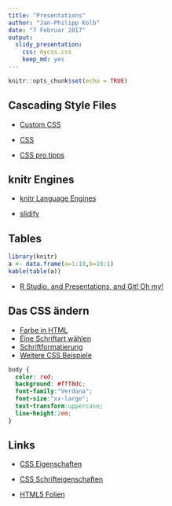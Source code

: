 ```yaml
---
title: "Presentations"
author: "Jan-Philipp Kolb"
date: "7 Februar 2017"
output: 
  slidy_presentation: 
    css: mycss.css
    keep_md: yes
---
```


```r
knitr::opts_chunk$set(echo = TRUE)
```


## Cascading Style Files

- [Custom CSS](http://rmarkdown.rstudio.com/html_document_format.html#custom_css)

- [CSS](https://en.wikipedia.org/wiki/Cascading_Style_Sheets)

- [CSS pro tipps](https://github.com/AllThingsSmitty/css-protips#use-a-css-reset)

## knitr Engines

- [knitr Language Engines](http://rmarkdown.rstudio.com/authoring_knitr_engines.html)

- [slidify](http://slidify.org/)

## Tables

```r
library(knitr)
a <- data.frame(a=1:10,b=10:1)
kable(table(a))
```

- [R Studio, and Presentations, and Git! Oh my!](https://www.r-bloggers.com/r-studio-and-presentations-and-git-oh-my/)

## Das CSS ändern

- [Farbe in HTML](http://tomheller.de/html-farben.html)
- [Eine Schriftart wählen](https://www.mediaevent.de/css/font-family.html)
- [Schriftformatierung](https://wiki.selfhtml.org/wiki/CSS/Eigenschaften/Schriftformatierung)
- [Weitere CSS Beispiele](https://www.w3.org/TR/WCAG20-TECHS/C22.html)

```css
body {
  color: red;
  background: #fff8dc;
  font-family:"Verdana";
  font-size:"xx-large";
  text-transform:uppercase;
  line-height:2em;
}
```

## Links

- [CSS Eigenschaften](https://wiki.selfhtml.org/wiki/CSS/Eigenschaften/Schriftformatierung/font-size)

- [CSS Schrifteigenschaften](https://wiki.selfhtml.org/wiki/CSS/Eigenschaften/Schriftformatierung)

- [HTML5 Folien](http://bashooka.com/coding/html-css-based-presentation-slides/)